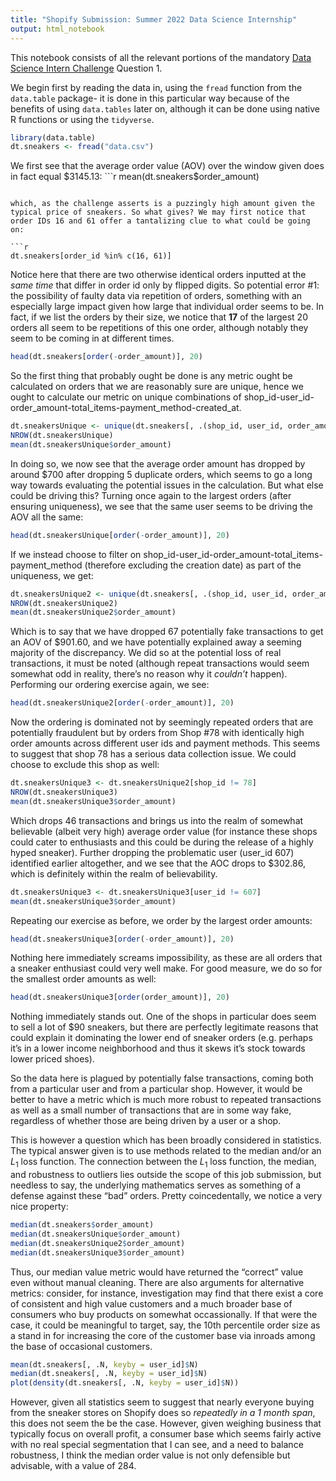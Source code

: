 ```yaml
---
title: "Shopify Submission: Summer 2022 Data Science Internship"
output: html_notebook
---
```


This notebook consists of all the relevant portions of the mandatory [Data Science Intern Challenge](https://docs.google.com/document/d/13VCtoyto9X1PZ74nPI4ZEDdb8hF8LAlcmLH1ZTHxKxE/edit#) Question 1. 

We begin first by reading the data in, using the `fread` function from the `data.table` package- it is done in this particular way because of the benefits of using `data.tables` later on, although it can be done using native R functions or using the `tidyverse`.

```r
library(data.table)
dt.sneakers <- fread("data.csv")
```

We first see that the average order value (AOV) over the window given does in fact equal $3145.13:
```r
mean(dt.sneakers$order_amount)
```

which, as the challenge asserts is a puzzingly high amount given the typical price of sneakers. So what gives? We may first notice that order IDs 16 and 61 offer a tantalizing clue to what could be going on:

```r
dt.sneakers[order_id %in% c(16, 61)]
```
Notice here that there are two otherwise identical orders inputted at the *same time* that differ in order id only by flipped digits. So potential error #1: the possibility of faulty data via repetition of orders, something with an especially large impact given how large that individual order seems to be. In fact, if we list the orders by their size, we notice that **17** of the largest 20 orders all seem to be repetitions of this one order, although notably they seem to be coming in at different times.

```r
head(dt.sneakers[order(-order_amount)], 20)
```

So the first thing that probably ought be done is any metric ought be calculated on orders that we are reasonably sure are unique, hence we ought to calculate our metric on unique combinations of shop_id-user_id-order_amount-total_items-payment_method-created_at.

```r
dt.sneakersUnique <- unique(dt.sneakers[, .(shop_id, user_id, order_amount, total_items, payment_method, created_at)])
NROW(dt.sneakersUnique)
mean(dt.sneakersUnique$order_amount)
```
In doing so, we now see that the average order amount has dropped by around $700 after dropping 5 duplicate orders, which seems to go a long way towards evaluating the potential issues in the calculation. But what else could be driving this? Turning once again to the largest orders (after ensuring uniqueness), we see that the same user seems to be driving the AOV all the same:

```r
head(dt.sneakersUnique[order(-order_amount)], 20)
```

If we instead choose to filter on shop_id-user_id-order_amount-total_items-payment_method (therefore excluding the creation date) as part of the uniqueness, we get:

```r
dt.sneakersUnique2 <- unique(dt.sneakers[, .(shop_id, user_id, order_amount, total_items, payment_method)])
NROW(dt.sneakersUnique2)
mean(dt.sneakersUnique2$order_amount)
```

Which is to say that we have dropped 67 potentially fake transactions to get an AOV of $901.60, and we have potentially explained away a seeming majority of the discrepancy. We did so at the potential loss of real transactions, it must be noted (although repeat transactions would seem somewhat odd in reality, there's no reason why it *couldn't* happen). Performing our ordering exercise again, we see:
```r
head(dt.sneakersUnique2[order(-order_amount)], 20)
```

Now the ordering is dominated not by seemingly repeated orders that are potentially fraudulent but by orders from Shop #78 with identically high order amounts across different user ids and payment methods. This seems to suggest that shop 78 has a serious data collection issue. We could choose to exclude this shop as well:

```r
dt.sneakersUnique3 <- dt.sneakersUnique2[shop_id != 78]
NROW(dt.sneakersUnique3)
mean(dt.sneakersUnique3$order_amount)
```

Which drops 46 transactions and brings us into the realm of somewhat believable (albeit very high) average order value (for instance these shops could cater to enthusiasts and this could be during the release of a highly hyped sneaker). Further dropping the problematic user (user_id 607) identified earlier altogether, and we see that the AOC drops to $302.86, which is definitely within the realm of believability.

```r
dt.sneakersUnique3 <- dt.sneakersUnique3[user_id != 607]
mean(dt.sneakersUnique3$order_amount)
```
Repeating our exercise as before, we order by the largest order amounts:
```r
head(dt.sneakersUnique3[order(-order_amount)], 20)
```

Nothing here immediately screams impossibility, as these are all orders that a sneaker enthusiast could very well make. For good measure, we do so for the smallest order amounts as well:
```r
head(dt.sneakersUnique3[order(order_amount)], 20)
```
Nothing immediately stands out. One of the shops in particular does seem to sell a lot of $90 sneakers, but there are perfectly legitimate reasons that could explain it dominating the lower end of sneaker orders (e.g. perhaps it's in a lower income neighborhood and thus it skews it's stock towards lower priced shoes).

So the data here is plagued by potentially false transactions, coming both from a particular user and from a particular shop. However, it would be better to have a metric which is much more robust to repeated transactions as well as a small number of transactions that are in some way fake, regardless of whether those are being driven by a user or a shop. 

This is however a question which has been broadly considered in statistics. The typical answer given is to use methods related to the median and/or an $L_1$ loss function. The connection between the $L_1$ loss function, the median, and robustness to outliers lies outside the scope of this job submission, but needless to say, the underlying mathematics serves as something of a defense against these "bad" orders. Pretty coincedentally, we notice a very nice property: 

```r
median(dt.sneakers$order_amount)
median(dt.sneakersUnique$order_amount)
median(dt.sneakersUnique2$order_amount)
median(dt.sneakersUnique3$order_amount)
```

Thus, our median value metric would have returned the "correct" value even without manual cleaning. There are also arguments for alternative metrics: consider, for instance, investigation may find that there exist a core of consistent and high value customers and a much broader base of consumers who buy products on somewhat occassionally. If that were the case, it could be meaningful to target, say, the 10th percentile order size as a stand in for increasing the core of the customer base via inroads among the base of occasional customers. 

```r
mean(dt.sneakers[, .N, keyby = user_id]$N)
median(dt.sneakers[, .N, keyby = user_id]$N)
plot(density(dt.sneakers[, .N, keyby = user_id]$N))
```

However, given all statistics seem to suggest that nearly everyone buying from the sneaker stores on Shopify does so *repeatedly in a 1 month span*, this does not seem the be the case. However, given weighing business that typically focus on overall profit, a consumer base which seems fairly active with no real special segmentation that I can see, and a need to balance robustness, I think the median order value is not only defensible but advisable, with a value of 284.